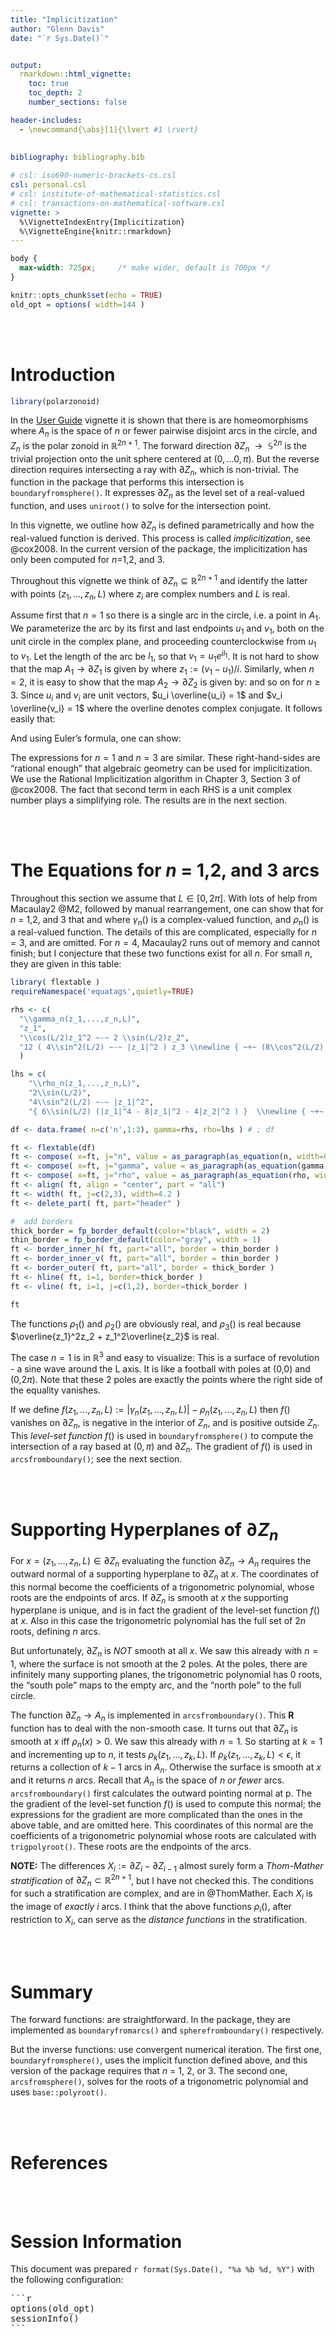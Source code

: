 ```yaml
---
title: "Implicitization"
author: "Glenn Davis"
date: "`r Sys.Date()`"


output: 
  rmarkdown::html_vignette:
    toc: true
    toc_depth: 2
    number_sections: false

header-includes:
  - \newcommand{\abs}[1]{\lvert #1 \rvert}
    
    
bibliography: bibliography.bib

# csl: iso690-numeric-brackets-cs.csl
csl: personal.csl
# csl: institute-of-mathematical-statistics.csl
# csl: transactions-on-mathematical-software.csl
vignette: >
  %\VignetteIndexEntry{Implicitization}
  %\VignetteEngine{knitr::rmarkdown}
---
```



```css
body {
  max-width: 725px;     /* make wider, default is 700px */
}
```


```r
knitr::opts_chunk$set(echo = TRUE)
old_opt = options( width=144 )
```

<br><br>

# Introduction

```r
library(polarzonoid)
```

In the [User Guide](../vignettes/polarzonoid-guide.html) vignette
it is shown that there is are homeomorphisms
\begin{equation}
A_n  ~~ \longleftrightarrow  ~~ \partial Z_n ~~ \longleftrightarrow ~~ \mathbb{S}^{2n}
\end{equation}
where $A_n$ is the space of $n$ or fewer pairwise disjoint arcs in the circle,
and $Z_n$ is the polar zonoid in $\mathbb{R}^{2n+1}$.
The forward direction $\partial Z_n ~~ \to ~~ \mathbb{S}^{2n}$ is the trivial projection
onto the unit sphere centered at $(0,...0,\pi)$.
But the reverse direction requires intersecting a ray with $\partial Z_n$, which is non-trivial.
The function in the package that performs this intersection is `boundaryfromsphere()`.
It expresses $\partial Z_n$ as the level set of a real-valued function,
and uses `uniroot()` to solve for the intersection point.

In this vignette, we outline how $\partial Z_n$ is defined parametrically
and how the real-valued function is derived.  This process is called _implicitization_, see @cox2008.
In the current version of the package, the implicitization has only been computed for $n$=1,2, and 3.

Throughout this vignette we think of $\partial Z_n \subseteq \mathbb{R}^{2n+1}$
and identify the latter with points $(z_1,...,z_n,L)$ where $z_i$ are complex
numbers and $L$ is real.

Assume first that $n{=}1$ so there is a single arc in the circle, i.e. a point in $A_1$.
We parameterize the arc by its first and last endpoints $u_1$ and $v_1$,
both on the unit circle in the complex plane, and proceeding counterclockwise from $u_1$ to $v_1$.
Let the length of the arc be $l_1$, so that $v_1 = u_1 e^{i l_1}$.
It is not hard to show that the map $A_1 \to \partial Z_1$ is given by
\begin{equation}
(u_1,v_1) \mapsto ( ~(v_1{-}u_1)/i, ~ l_1 ~) ~=~ (z_1,L)
\end{equation}
where $z_1 := (v_1{-}u_1)/i$.
Similarly, when  $n{=}2$, it is easy to show that the map $A_2 \to \partial Z_2$ is given by:
\begin{equation}
(u_1,v_1,u_2,v_2) \mapsto ( ~ \left( v_1{-}u_1 + v_2{-}u_2 \right)/i,  ~ \left( v_1^2{-}u_1^2 + v_2^2{-}u_2^2 \right)/(2i), ~ l_1{+}l_2 ~)  ~=~ (z_1,z_2,L)
\end{equation}
and so on for $n \ge 3$.
Since $u_i$ and $v_i$ are unit vectors, $u_i \overline{u_i} = 1$ and $v_i \overline{v_i} = 1$
where the overline denotes complex conjugate.
It follows easily that:
\begin{align}
\overline{z_1} &= \big( u_2 v_2 (v_1 - u_1) + u_1 v_1(v_2 - u_2) \big) \left( -i / (u_1 u_2 v_1 v_2) \right) \\
\overline{z_2} &= \big( u_2^2 v_2^2 (v_1^2 - u_1^2) + u_1^2 v_1^2(v_2^2 - u_2^2) \big) \left( -i / (2 u_1^2 u_2^2 v_1^2 v_2^2) \right)
\end{align}

And using Euler's formula, one can show:
\begin{align}
\sin(L/2)  &=  \frac{v_1 v_2 - u_1 u_2}{2i} ~~ \frac{e ^{-iL/2}}{u_1 u_2}  \\
\cos(L/2)  &=  \frac{v_1 v_2 + u_1 u_2}{2}  ~~ \frac{e ^{-iL/2}}{u_1 u_2}
\end{align}

The expressions for $n{=}1$ and $n{=}3$ are similar.
These right-hand-sides are "rational enough" that algebraic geometry can be used for implicitization.
We use the Rational Implicitization algorithm in Chapter 3, Section 3 of @cox2008.
The fact that second term in each RHS is a unit complex number plays a simplifying role.
The results are in the next section.


<br><br>

# The Equations for $n$ = 1,2, and 3 arcs

Throughout this section we assume that $L \in [0,2\pi]$.
With lots of help from Macaulay2 @M2, followed by manual rearrangement,
one can show that for $n$ = 1,2, and 3 that
\begin{equation}
(z_1,...,z_n,L) \in \partial Z_n ~~~ \text{ iff } ~~~ | \gamma_n(z_1,...,z_n,L) | = \rho_n(z_1,...,z_n,L)  
\end{equation}
and
\begin{equation}
(z_1,...,z_n,L) \in  Z_n ~~~ \text{ iff } ~~~ | \gamma_n(z_1,...,z_n,L) |  \le  \rho_n(z_1,...,z_n,L)  
\end{equation}
where $\gamma_n()$ is a complex-valued function, and $\rho_n()$ is a real-valued function.
The details of this are complicated, especially for $n{=}3$, and are omitted.
For $n{=}4$, Macaulay2 runs out of memory and
cannot finish; but I conjecture that these two functions exist for all $n$.
For small $n$, they are given in this table:
<br>

```r
library( flextable )
requireNamespace('equatags',quietly=TRUE)

rhs <- c(
  "\\gamma_n(z_1,...,z_n,L)",
  "z_1",
  "\\cos(L/2)z_1^2 ~-~ 2 \\sin(L/2)z_2",
  "12 ( 4\\sin^2(L/2) ~-~ |z_1|^2 ) z_3 \\newline { ~+~ (8\\cos^2(L/2) - |z_1|^2 + 4) z_1^3 } \\newline ~-~ 48 \\sin(L/2)\\cos(L/2) z_1 z_2 ~+~ 12 \\overline{z_1} z_2^2"
  )

lhs = c(
    "\\rho_n(z_1,...,z_n,L)",
    "2\\sin(L/2)", 
    "4\\sin^2(L/2) ~-~ |z_1|^2", 
    "{ 6\\sin(L/2) (|z_1|^4 - 8|z_1|^2 - 4|z_2|^2 ) }  \\newline { ~+~ 12\\cos(L/2)(\\overline{z_1}^2z_2 + z_1^2\\overline{z_2}) }   \\newline ~+~ 96\\sin^3(L/2)" )

df <- data.frame( n=c('n',1:3), gamma=rhs, rho=lhs ) # ; df

ft <- flextable(df)
ft <- compose( x=ft, j="n", value = as_paragraph(as_equation(n, width=0.5)))
ft <- compose( x=ft, j="gamma", value = as_paragraph(as_equation(gamma, width=4.2)))
ft <- compose( x=ft, j="rho", value = as_paragraph(as_equation(rho, width=4.2)))
ft <- align( ft, align = "center", part = "all")
ft <- width( ft, j=c(2,3), width=4.2 )
ft <- delete_part( ft, part="header" )

#  add borders
thick_border = fp_border_default(color="black", width = 2)
thin_border = fp_border_default(color="gray", width = 1)
ft <- border_inner_h( ft, part="all", border = thin_border )
ft <- border_inner_v( ft, part="all", border = thin_border )
ft <- border_outer( ft, part="all", border = thick_border )
ft <- hline( ft, i=1, border=thick_border )
ft <- vline( ft, i=1, j=c(1,2), border=thick_border )

ft
```

The functions $\rho_1()$ and $\rho_2()$ are obviously real,
and $\rho_3()$ is real because $\overline{z_1}^2z_2 + z_1^2\overline{z_2}$ is real.

The case $n{=}1$ is in $\mathbb{R}^3$ and easy to visualize:
\begin{equation}
(z_1,L) \in  \partial Z_1 ~~~ \text{ iff } ~~~ |z_1| = 2\sin(L/2)
\end{equation}
This is a surface of revolution - a sine wave around the L axis.
It is like a football with poles at (0,0) and (0,$2\pi$).
Note that these 2 poles are exactly the points where the right side of the equality vanishes.

If we define $f(z_1,...,z_n,L) := | \gamma_n(z_1,...,z_n,L) | - \rho_n(z_1,...,z_n,L)$
then $f()$ vanishes on $\partial Z_n$, is negative in the interior of $Z_n$,
and is positive outside $Z_n$.
This _level-set function_ $f()$ is used in `boundaryfromsphere()` to compute the intersection of a ray
based at $(0,\pi)$ and $\partial Z_n$.
The gradient of $f()$ is used in `arcsfromboundary()`; see the next section.


<br><br>

# Supporting Hyperplanes of $\partial Z_n$

For $x = (z_1,...,z_n,L) \in \partial Z_n$ evaluating the function $\partial Z_n \to A_n$ requires
the outward normal of a supporting hyperplane to $\partial Z_n$ at $x$.
The coordinates of this normal become the coefficients of a trigonometric polynomial,
whose roots are the endpoints of arcs.
If $\partial Z_n$ is smooth at $x$ the supporting hyperplane is unique,
and is in fact the gradient of the level-set function $f()$ at $x$.
Also in this case the trigonometric polynomial has the full set of $2n$ roots, defining $n$ arcs.

But unfortunately, $\partial Z_n$ is _NOT_ smooth at all $x$.
We saw this already with $n{=}1$, where the surface is not smooth at the 2 poles.
At the poles, there are infinitely many supporting planes,
the trigonometric polynomial has 0 roots,
the "south pole" maps to the empty arc, and the "north pole" to the full circle.

The function $\partial Z_n \to A_n$ is implemented in `arcsfromboundary()`.
This **R** function has to deal with the non-smooth case.
It turns out that $\partial Z_n$ is smooth at $x$ iff $\rho_n(x) > 0$.
We saw this already with $n{=}1$.
So starting at $k{=}1$ and incrementing up to $n$, it tests $\rho_k(z_1,...,z_k,L)$.
If  $\rho_k(z_1,...,z_k,L) < \epsilon$, it returns a collection of $k{-}1$ arcs in $A_n$.
Otherwise the surface is smooth at $x$ and it returns $n$ arcs. 
Recall that $A_n$ is the space of $n$ _or fewer_ arcs.
`arcsfromboundary()` first calculates the outward pointing normal at p.
The the gradient of the level-set function $f()$ is used to compute this normal;
the expressions for the gradient are more complicated than the ones in the above table,
and are omitted here.
This coordinates of this normal are the coefficients of
a trigonometric polynomial whose roots are calculated with `trigpolyroot()`.
These roots are the endpoints of the arcs.

**NOTE:**
The differences $X_i := \partial Z_i - \partial Z_{i-1}$ almost surely form
a _Thom-Mather stratification_ of $\partial Z_n \subset \mathbb{R}^{2n+1}$,
but I have not checked this.
The conditions for such a stratification are complex, and are in @ThomMather.
Each $X_i$ is the image of _exactly_ $i$ arcs.
I think that the above functions $\rho_i()$, after restriction to $X_i$,
can serve as the _distance functions_ in the stratification.

<br><br>

# Summary

The forward functions:
\begin{equation}
A_n  ~~ \longrightarrow  ~~ \partial Z_n ~~ \longrightarrow ~~ \mathbb{S}^{2n}
\end{equation}
are straightforward.
In the package, they are implemented as `boundaryfromarcs()` and `spherefromboundary()` respectively.

But the inverse functions:
\begin{equation}
A_n  ~~ \longleftarrow  ~~ \partial Z_n ~~ \longleftarrow ~~ \mathbb{S}^{2n}
\end{equation}
use convergent numerical iteration.
The first one, `boundaryfromsphere()`, uses the implicit function defined above,
and this version of the package requires that $n$ = 1, 2, or 3.
The second one, `arcsfromsphere()`, solves for the roots of a trigonometric polynomial
and uses `base::polyroot()`.





<br><br>

# References

<div id="refs"></div>




<br><br>




# Session Information

This document was prepared
`r format(Sys.Date(), "%a %b %d, %Y")`
with the following configuration:
<pre>
```r
options(old_opt)
sessionInfo()
```
</pre>
